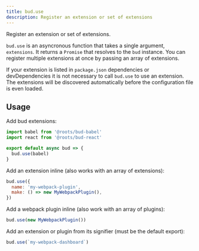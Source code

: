```yaml
---
title: bud.use
description: Register an extension or set of extensions
---
```


Register an extension or set of extensions.

`bud.use` is an asyncronous function that takes a single argument, `extensions`. It returns a `Promise` that resolves to the `bud` instance.
You can register multiple extensions at once by passing an array of extensions.

If your extension is listed in `package.json` dependencies or devDependencies it is not necessary to call `bud.use` to use an extension.
The extensions will be discovered automatically before the configuration file is even loaded.

## Usage

Add bud extensions:

```js title='bud.config.js'
import babel from '@roots/bud-babel'
import react from '@roots/bud-react'

export default async bud => {
  bud.use(babel)
}
```

Add an extension inline (also works with an array of extensions):

```js title='bud.config.js'
bud.use({
  name: 'my-webpack-plugin',
  make: () => new MyWebpackPlugin(),
})
```

Add a webpack plugin inline (also work with an array of plugins):

```js title='bud.config.js'
bud.use(new MyWebpackPlugin())
```

Add an extension or plugin from its signifier (must be the default export):

```js title='bud.config.js'
bud.use(`my-webpack-dashboard`)
```
